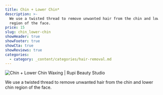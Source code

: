 ```yaml
---
title: Chin + Lower Chin*
description: >-
  We use a twisted thread to remove unwanted hair from the chin and lower chin
  region of the face.
price: 15
slug: chin_lower-chin
showHeader: true
showFooter: true
showCta: true
showReviews: true
categories:
  - category: _content/categories/hair-removal.md
---
```


![Chin + Lower Chin Waxing | Rupi Beauty Studio](/uploads/services/wax-sheet.webp 'Chin + Lower Chin Waxing  | Rupi Beauty Studio')

We use a twisted thread to remove unwanted hair from the chin and lower chin region of the face.
